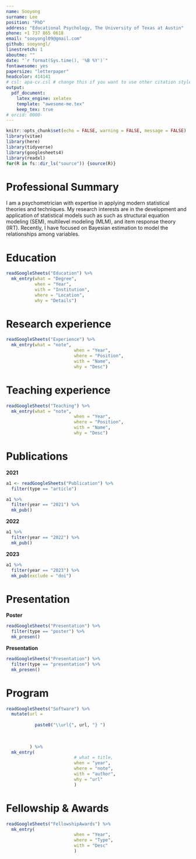 ```yaml
---
name: Sooyong
surname: Lee
position: "PhD"
address: "Educational Psychology, The University of Texas at Austin"
phone: +1 737 865 0618
email: "sooyongl09@gmail.com"
github: sooyongl/
linestretch: 1
aboutme: ""
date: "`r format(Sys.time(), '%B %Y')`"
fontawesome: yes
papersize: "letterpaper"
headcolor: 414141
# csl: apa-cv.csl # change this if you want to use other citation styles
output:
  pdf_document:
    latex_engine: xelatex
    template: "awesome-me.tex"
    keep_tex: true
# orcid: 0000-
---
```


```r
knitr::opts_chunk$set(echo = FALSE, warning = FALSE, message = FALSE)
library(vitae)
library(here)
library(tidyverse)
library(googlesheets4)
library(readxl)
for(R in fs::dir_ls("source")) {source(R)}


```


# Professional Summary

I am a psychometrician with expertise in applying modern statistical theories and techniques. My research interests are in the development and application of statistical models such as such as structural equation modeling (SEM), multilevel modeling (MLM), and item response theory (IRT). Recently, I have focused on Bayesian estimation to model the relationships among variables.


# Education


```r

readGoogleSheets("Education") %>% 
  mk_entry(what = "Degree",
           when = "Year",
           with = "Institution",
           where = "Location",
           why = "Details")

```


# Research experience
```r
readGoogleSheets("Experience") %>% 
  mk_entry(what = "note",
                          when = "Year",
                          where = "Position",
                          with = "Name",
                          why = "Desc")
```


# Teaching experience
```r
readGoogleSheets("Teaching") %>% 
  mk_entry(what = "note",
                          when = "Year",
                          where = "Position",
                          with = "Name",
                          why = "Desc")
```


# Publications

\setlength{\leftskip}{0cm}
**2021**

\setlength{\leftskip}{0.5cm}

```r
a1 <- readGoogleSheets("Publication") %>%
  filter(type == "article")

a1 %>% 
  filter(year == "2021") %>%
  mk_pub()
```

\setlength{\leftskip}{0cm}
**2022**

\setlength{\leftskip}{0.5cm}
```r
a1 %>% 
  filter(year == "2022") %>% 
  mk_pub()
```

\setlength{\leftskip}{0cm}
**2023**

\setlength{\leftskip}{0.5cm}
```r
a1 %>%
  filter(year == "2023") %>%
  mk_pub(exclude = "doi")
```

\setlength{\leftskip}{0cm}


# Presentation

\setlength{\leftskip}{0cm}
**Poster**

\setlength{\leftskip}{0.5cm}

```r
readGoogleSheets("Presentation") %>%
  filter(type == "poster") %>% 
  mk_presen()
```

\setlength{\leftskip}{0cm}
**Presentation**

\setlength{\leftskip}{0.5cm}

```r
readGoogleSheets("Presentation") %>%
  filter(type == "presentation") %>% 
  mk_presen()
```

\setlength{\leftskip}{0cm}

# Program

```r
readGoogleSheets("Software") %>%
  mutate(url = 
         
           paste0("\\url{", url, "} ")
           
         
         
         ) %>% 
  mk_entry(
                          # what = title,
                          when = "year",
                          where = "note",
                          with = "author",
                          why = "url"
                          )
```

# Fellowship & Awards

```r
readGoogleSheets("FellowshipAwards") %>%
  mk_entry(
                          when = "Year",
                          where = "Type",
                          with = "Desc"
                          )
```




